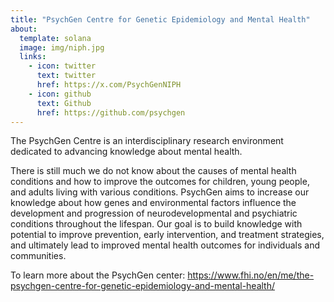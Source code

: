 ```yaml
---
title: "PsychGen Centre for Genetic Epidemiology and Mental Health"
about:
  template: solana
  image: img/niph.jpg
  links:
    - icon: twitter
      text: twitter
      href: https://x.com/PsychGenNIPH
    - icon: github
      text: Github
      href: https://github.com/psychgen
---
```


The PsychGen Centre is an interdisciplinary research environment dedicated to advancing knowledge about mental health.

There is still much we do not know about the causes of mental health conditions and how to improve the outcomes for children, young people, and adults living with various conditions. PsychGen aims to increase our knowledge about how genes and environmental factors influence the development and progression of neurodevelopmental and psychiatric conditions throughout the lifespan. Our goal is to build knowledge with potential to improve prevention, early intervention, and treatment strategies, and ultimately lead to improved mental health outcomes for individuals and communities.

To learn more about the PsychGen center: <https://www.fhi.no/en/me/the-psychgen-centre-for-genetic-epidemiology-and-mental-health/>

